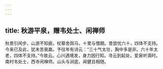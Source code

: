 ```yaml
---
---
---
```

title: 秋游平泉，赠韦处士、闲禅师
---



秋景引闲步，山游不知疲。杖藜舍舆马，十里与僧期。昔尝忧六十，四体不支持。今来已及此，犹未苦衰羸。予往年有诗云：“三十气太壮，胸中多是非。六十年太老，四体不支持。”今故云。心兴遇境发，身力因行知。寻云到起处，爱泉听滴时。南村韦处士，西寺闲禅师。山头与涧底，闻健且相随。